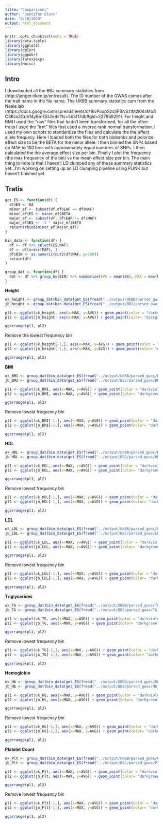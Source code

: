 ```yaml
---
title: "Comparisons"
author: "Jennifer Blanc"
date: "2/10/2020"
output: html_document
---
```


```r
knitr::opts_chunk$set(echo = TRUE)
library(data.table)
library(ggplot2)
library(dplyr)
library(ggpubr)
library(latex2exp)
library(Hmisc)
```

## Intro 

I downloaded all the BBJ summary statistics from (http://jenger.riken.jp/en/result). The ID number of the GWAS comes after the trait name in the file name. The UKBB summary statistics cam from the Neale lab (https://docs.google.com/spreadsheets/d/1kvPoupSzsSFBNSztMzl04xMoSC3Kcx3CrjVf4yBmESU/edit?ts=5b5f17db#gid=227859291). For height and BMI I used the "raw" files that hadn't been transformed, for all the other traits I used the "irnt" files that used a inverse rank normal transformation. I used my own scripts to standardize the files and calculate the the effect allele frequecy. Here I loaded both the files for both biobanks and polorize effect size to be the BETA for the minor allele. I then binned the SNPs based on MAF to 100 bins with approximately equal numbers of SNPs. I then calculated the the average effect size per bin. Finally I plot the frequency (the max frequency of the bin) vs the mean effect size per bin. The main thing to note is that I haven't LD clumped any of these summary statistics yet...I'm working on setting up an LD clumping pipeline using PLINK but haven't finished yet.   

## Tratis 

```r
get_ES <- function(df) {
  df$ES <- NA
  minor_ef <- subset(df,df$EAF == df$MAF)
  minor_ef$ES <- minor_ef$BETA
  major_ef <- subset(df, df$EAF != df$MAF)
  major_ef$ES <- -1 * major_ef$BETA
  return(rbind(minor_ef,major_ef))
} 

bin_data <- function(df) {
  df <- df %>% select(ES,MAF)
  df <- df[order(MAF), ]
  df$BIN <- as.numeric(cut2(df$MAF, g=100))
  return(df)
}

group_dat <- function(df) {
  dat <- df %>% group_by(BIN) %>% summarise(AVG = mean(ES), MAX = max(MAF))
}
```


**Height**  
```r
uk_height <- group_dat(bin_data(get_ES(fread("../output/UKBB/parsed_gwas/Height_50_parsed.txt"))))
jb_height <- group_dat(bin_data(get_ES(fread("../output/BBJ/parsed_gwas/Height_135_parsed.txt"))))

pl1 <- ggplot(uk_height, aes(x=MAX, y=AVG)) + geom_point(color = "darkviolet") + theme_bw() + xlab("Frequency") + ylab("Mean Effect Size") + ggtitle("UKBB") + theme(plot.title = element_text(hjust = 0.5)) 
pl2 <- ggplot(jb_height, aes(x=MAX, y=AVG)) + geom_point(color= "darkgreen") + theme_bw()+ xlab("Frequency") + ylab("Mean Effect Size") + ggtitle("BBJ") + theme(plot.title = element_text(hjust = 0.5)) 

ggarrange(pl1, pl2)
```

Remove the lowest frequnecy bin 
```r
pl1 <- ggplot(uk_height[-1,], aes(x=MAX, y=AVG)) + geom_point(color = "darkviolet") + theme_bw() + xlab("Frequency") + ylab("Mean Effect Size") + ggtitle("UKBB") + theme(plot.title = element_text(hjust = 0.5)) 
pl2 <- ggplot(jb_height[-1,], aes(x=MAX, y=AVG)) + geom_point(color= "darkgreen") + theme_bw()+ xlab("Frequency") + ylab("Mean Effect Size") + ggtitle("BBJ") + theme(plot.title = element_text(hjust = 0.5)) 

ggarrange(pl1, pl2)
```



**BMI** 
```r
uk_BMI <- group_dat(bin_data(get_ES(fread("../output/UKBB/parsed_gwas/BMI_23104_parsed.txt"))))
jb_BMI <- group_dat(bin_data(get_ES(fread("../output/BBJ/parsed_gwas/BMI_1_parsed.txt"))))

pl1 <- ggplot(uk_BMI, aes(x=MAX, y=AVG)) + geom_point(color = "darkviolet") + theme_bw() + xlab("Frequency") + ylab("Mean Effect Size") + ggtitle("UKBB") + theme(plot.title = element_text(hjust = 0.5)) 
pl2 <- ggplot(jb_BMI, aes(x=MAX, y=AVG)) + geom_point(color= "darkgreen") + theme_bw()+ xlab("Frequency") + ylab("Mean Effect Size") + ggtitle("BBJ") + theme(plot.title = element_text(hjust = 0.5)) 

ggarrange(pl1, pl2)
```

Remove lowest frequency bin 
```r
pl1 <- ggplot(uk_BMI[-1,], aes(x=MAX, y=AVG)) + geom_point(color = "darkviolet") + theme_bw() + xlab("Frequency") + ylab("Mean Effect Size") + ggtitle("UKBB") + theme(plot.title = element_text(hjust = 0.5)) 
pl2 <- ggplot(jb_BMI[-1,], aes(x=MAX, y=AVG)) + geom_point(color= "darkgreen") + theme_bw()+ xlab("Frequency") + ylab("Mean Effect Size") + ggtitle("BBJ") + theme(plot.title = element_text(hjust = 0.5)) 

ggarrange(pl1, pl2)
```



**HDL** 
```r
uk_HDL <- group_dat(bin_data(get_ES(fread("../output/UKBB/parsed_gwas/HDL_30760_parsed.txt"))))
jb_HDL <- group_dat(bin_data(get_ES(fread("../output/BBJ/parsed_gwas/HDL_47_parsed.txt"))))

pl1 <- ggplot(uk_HDL, aes(x=MAX, y=AVG)) + geom_point(color = "darkviolet") + theme_bw() + xlab("Frequency") + ylab("Mean Effect Size") + ggtitle("UKBB") + theme(plot.title = element_text(hjust = 0.5)) 
pl2 <- ggplot(jb_HDL, aes(x=MAX, y=AVG)) + geom_point(color= "darkgreen") + theme_bw()+ xlab("Frequency") + ylab("Mean Effect Size") + ggtitle("BBJ") + theme(plot.title = element_text(hjust = 0.5)) 

ggarrange(pl1, pl2)
```

Remove lowest frequency bin 
```r
pl1 <- ggplot(uk_HDL[-1,], aes(x=MAX, y=AVG)) + geom_point(color = "darkviolet") + theme_bw() + xlab("Frequency") + ylab("Mean Effect Size") + ggtitle("UKBB") + theme(plot.title = element_text(hjust = 0.5)) 
pl2 <- ggplot(jb_HDL[-1,], aes(x=MAX, y=AVG)) + geom_point(color= "darkgreen") + theme_bw()+ xlab("Frequency") + ylab("Mean Effect Size") + ggtitle("BBJ") + theme(plot.title = element_text(hjust = 0.5)) 

ggarrange(pl1, pl2)
```


**LDL** 
```r
uk_LDL <- group_dat(bin_data(get_ES(fread("../output/UKBB/parsed_gwas/LDL_30780_parsed.txt"))))
jb_LDL <- group_dat(bin_data(get_ES(fread("../output/BBJ/parsed_gwas/LDL_61_parsed.txt"))))

pl1 <- ggplot(uk_LDL, aes(x=MAX, y=AVG)) + geom_point(color = "darkviolet") + theme_bw() + xlab("Frequency") + ylab("Mean Effect Size") + ggtitle("UKBB") + theme(plot.title = element_text(hjust = 0.5)) 
pl2 <- ggplot(jb_LDL, aes(x=MAX, y=AVG)) + geom_point(color= "darkgreen") + theme_bw()+ xlab("Frequency") + ylab("Mean Effect Size") + ggtitle("BBJ") + theme(plot.title = element_text(hjust = 0.5)) 

ggarrange(pl1, pl2)
```

Remove lowest frequency bin 
```r
pl1 <- ggplot(uk_LDL[-1,], aes(x=MAX, y=AVG)) + geom_point(color = "darkviolet") + theme_bw() + xlab("Frequency") + ylab("Mean Effect Size") + ggtitle("UKBB") + theme(plot.title = element_text(hjust = 0.5)) 
pl2 <- ggplot(jb_LDL[-1,], aes(x=MAX, y=AVG)) + geom_point(color= "darkgreen") + theme_bw()+ xlab("Frequency") + ylab("Mean Effect Size") + ggtitle("BBJ") + theme(plot.title = element_text(hjust = 0.5)) 

ggarrange(pl1, pl2)
```


**Triglycerides** 
```r
uk_TG <- group_dat(bin_data(get_ES(fread("../output/UKBB/parsed_gwas/TG_30870_parsed.txt"))))
jb_TG <- group_dat(bin_data(get_ES(fread("../output/BBJ/parsed_gwas/TG_109_parsed.txt"))))

pl1 <- ggplot(uk_TG, aes(x=MAX, y=AVG)) + geom_point(color = "darkviolet") + theme_bw() + xlab("Frequency") + ylab("Mean Effect Size") + ggtitle("UKBB") + theme(plot.title = element_text(hjust = 0.5)) 
pl2 <- ggplot(jb_TG, aes(x=MAX, y=AVG)) + geom_point(color= "darkgreen") + theme_bw()+ xlab("Frequency") + ylab("Mean Effect Size") + ggtitle("BBJ") + theme(plot.title = element_text(hjust = 0.5)) 

ggarrange(pl1, pl2)
```

Remove lowest frequency bin 
```r
pl1 <- ggplot(uk_TG[-1,], aes(x=MAX, y=AVG)) + geom_point(color = "darkviolet") + theme_bw() + xlab("Frequency") + ylab("Mean Effect Size") + ggtitle("UKBB") + theme(plot.title = element_text(hjust = 0.5)) 
pl2 <- ggplot(jb_TG[-1,], aes(x=MAX, y=AVG)) + geom_point(color= "darkgreen") + theme_bw()+ xlab("Frequency") + ylab("Mean Effect Size") + ggtitle("BBJ") + theme(plot.title = element_text(hjust = 0.5)) 

ggarrange(pl1, pl2)
```

**Hemoglobin** 
```r
uk_Hb <- group_dat(bin_data(get_ES(fread("../output/UKBB/parsed_gwas/Hb_30050_parsed.txt"))))
jb_Hb <- group_dat(bin_data(get_ES(fread("../output/BBJ/parsed_gwas/Hb_49_parsed.txt"))))

pl1 <- ggplot(uk_Hb, aes(x=MAX, y=AVG)) + geom_point(color = "darkviolet") + theme_bw() + xlab("Frequency") + ylab("Mean Effect Size") + ggtitle("UKBB") + theme(plot.title = element_text(hjust = 0.5)) 
pl2 <- ggplot(jb_Hb, aes(x=MAX, y=AVG)) + geom_point(color= "darkgreen") + theme_bw()+ xlab("Frequency") + ylab("Mean Effect Size") + ggtitle("BBJ") + theme(plot.title = element_text(hjust = 0.5)) 

ggarrange(pl1, pl2)
```

Remove lowest frequency bin  
```r
pl1 <- ggplot(uk_Hb[-1,], aes(x=MAX, y=AVG)) + geom_point(color = "darkviolet") + theme_bw() + xlab("Frequency") + ylab("Mean Effect Size") + ggtitle("UKBB") + theme(plot.title = element_text(hjust = 0.5)) 
pl2 <- ggplot(jb_Hb[-1,], aes(x=MAX, y=AVG)) + geom_point(color= "darkgreen") + theme_bw()+ xlab("Frequency") + ylab("Mean Effect Size") + ggtitle("BBJ") + theme(plot.title = element_text(hjust = 0.5)) 

ggarrange(pl1, pl2)
```

**Platelet Count**  
```r
uk_Plt <- group_dat(bin_data(get_ES(fread("../output/UKBB/parsed_gwas/Plt_30080_parsed.txt"))))
jb_Plt <- group_dat(bin_data(get_ES(fread("../output/BBJ/parsed_gwas/Plt_97_parsed.txt"))))

pl1 <- ggplot(uk_Plt, aes(x=MAX, y=AVG)) + geom_point(color = "darkviolet") + theme_bw() + xlab("Frequency") + ylab("Mean Effect Size") + ggtitle("UKBB") + theme(plot.title = element_text(hjust = 0.5)) 
pl2 <- ggplot(jb_Plt, aes(x=MAX, y=AVG)) + geom_point(color= "darkgreen") + theme_bw()+ xlab("Frequency") + ylab("Mean Effect Size") + ggtitle("BBJ") + theme(plot.title = element_text(hjust = 0.5)) 

ggarrange(pl1, pl2)
```

Remove lowest frequency bin 
```r
pl1 <- ggplot(uk_Plt[-1,], aes(x=MAX, y=AVG)) + geom_point(color = "darkviolet") + theme_bw() + xlab("Frequency") + ylab("Mean Effect Size") + ggtitle("UKBB") + theme(plot.title = element_text(hjust = 0.5)) 
pl2 <- ggplot(jb_Plt[-1,], aes(x=MAX, y=AVG)) + geom_point(color= "darkgreen") + theme_bw()+ xlab("Frequency") + ylab("Mean Effect Size") + ggtitle("BBJ") + theme(plot.title = element_text(hjust = 0.5)) 

ggarrange(pl1, pl2)
```






